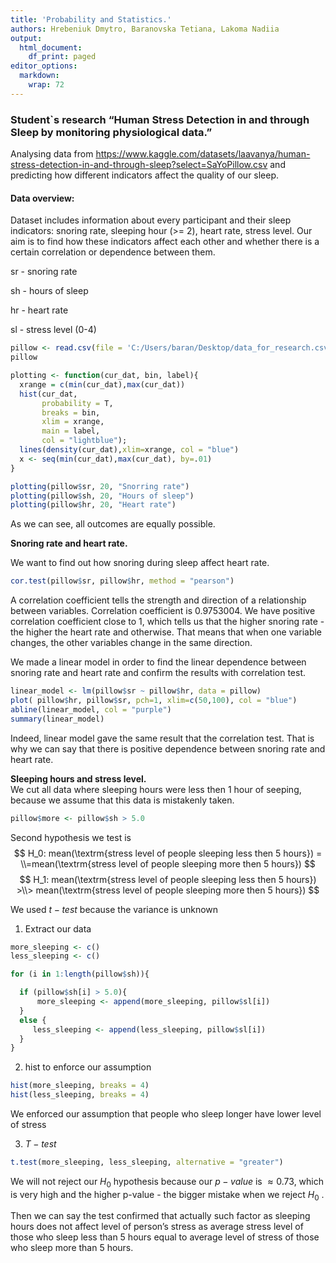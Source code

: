 ```yaml
---
title: 'Probability and Statistics.'
authors: Hrebeniuk Dmytro, Baranovska Tetiana, Lakoma Nadiia
output:
  html_document:
    df_print: paged
editor_options:
  markdown:
    wrap: 72
---
```


### Student\`s research "Human Stress Detection in and through Sleep by monitoring physiological data."

Analysing data from
<https://www.kaggle.com/datasets/laavanya/human-stress-detection-in-and-through-sleep?select=SaYoPillow.csv>
and predicting how different indicators affect the quality of our sleep.

#### Data overview:

Dataset includes information about every participant and their sleep
indicators: snoring rate, sleeping hour (\>= 2), heart rate, stress
level. Our aim is to find how these indicators affect each other and
whether there is a certain correlation or dependence between them.

sr - snoring rate

sh - hours of sleep

hr - heart rate

sl - stress level (0-4)

```r
pillow <- read.csv(file = 'C:/Users/baran/Desktop/data_for_research.csv')
pillow
```

```r

plotting <- function(cur_dat, bin, label){
  xrange = c(min(cur_dat),max(cur_dat))
  hist(cur_dat,
       probability = T, 
       breaks = bin, 
       xlim = xrange,
       main = label,
       col = "lightblue");
  lines(density(cur_dat),xlim=xrange, col = "blue")
  x <- seq(min(cur_dat),max(cur_dat), by=.01)
}
```

```r
plotting(pillow$sr, 20, "Snorring rate")
plotting(pillow$sh, 20, "Hours of sleep")
plotting(pillow$hr, 20, "Heart rate")

```

As we can see, all outcomes are equally possible.

**Snoring rate and heart rate.**

We want to find out how snoring during sleep affect heart rate.

```r
cor.test(pillow$sr, pillow$hr, method = "pearson")
```

A correlation coefficient tells the strength and direction of a
relationship between variables. Correlation coefficient is 0.9753004. We
have positive correlation coefficient close to 1, which tells us that
the higher snoring rate - the higher the heart rate and otherwise. That
means that when one variable changes, the other variables change in the
same direction.

We made a linear model in order to find the linear dependence between
snoring rate and heart rate and confirm the results with correlation
test.

```r
linear_model <- lm(pillow$sr ~ pillow$hr, data = pillow)
plot( pillow$hr, pillow$sr, pch=1, xlim=c(50,100), col = "blue")
abline(linear_model, col = "purple")
summary(linear_model)
```

Indeed, linear model gave the same result that the correlation test.
That is why we can say that there is positive dependence between snoring
rate and heart rate.

**Sleeping hours and stress level.**\
We cut all data where sleeping hours were less then 1 hour of seeping,
because we assume that this data is mistakenly taken.

```r
pillow$more <- pillow$sh > 5.0
```

Second hypothesis we test is\
$$
H_0: mean(\textrm{stress level of people sleeping less then 5 hours})  = \\=mean(\textrm{stress level of people sleeping more then 5 hours})
$$ $$
H_1:  mean(\textrm{stress level of people sleeping less then 5 hours})  >\\> mean(\textrm{stress level of people sleeping more then 5 hours})
$$

We used $t-test$ because the variance is unknown

1)  Extract our data

```r
more_sleeping <- c()
less_sleeping <- c()

for (i in 1:length(pillow$sh)){

  if (pillow$sh[i] > 5.0){
      more_sleeping <- append(more_sleeping, pillow$sl[i])
  }
  else {
     less_sleeping <- append(less_sleeping, pillow$sl[i])
  }
}
```

2)  hist to enforce our assumption

```r
hist(more_sleeping, breaks = 4)
hist(less_sleeping, breaks = 4)
```

We enforced our assumption that people who sleep longer have lower level
of stress

3)  $T-test$

```r
t.test(more_sleeping, less_sleeping, alternative = "greater")
```

We will not reject our $H_0$ hypothesis because our $p-value$ is
$\approx0.73$, which is very high and the higher p-value - the bigger
mistake when we reject $H_0$ .

Then we can say the test confirmed that actually such factor as sleeping
hours does not affect level of person's stress as average stress level
of those who sleep less than 5 hours equal to average level of stress of
those who sleep more than 5 hours.
